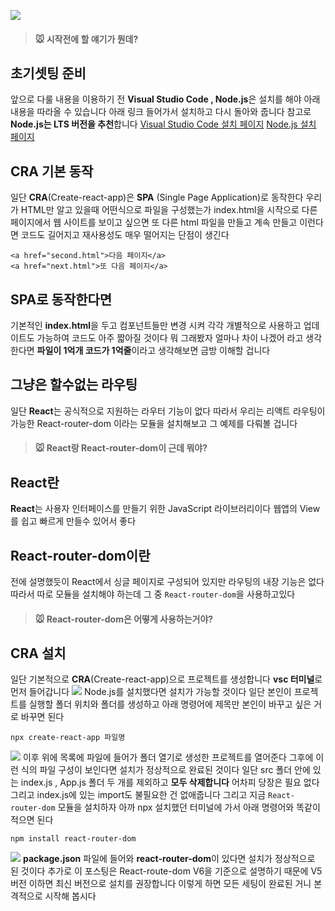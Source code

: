 ![](https://dctwxpkwzbaeulfrrvgo.supabase.co/storage/v1/object/public/image//2-1.png)

> #### 🐭 시작전에 할 얘기가 뭔데?

## 초기셋팅 준비

앞으로 다룰 내용을 이용하기 전 **Visual Studio Code , Node.js**은 설치를 해야 아래 내용을 따라올 수 있습니다 아래 링크 들어가서 설치하고 다시 돌아와 줍니다 참고로 **Node.js는 LTS 버전을 추천**합니다
[Visual Studio Code 설치 페이지](https://code.visualstudio.com/)
[Node.js 설치 페이지](https://nodejs.org/ko/)

## CRA 기본 동작

일단 **CRA**(Create-react-app)은 **SPA** (Single Page Application)로 동작한다 우리가 HTML만 알고 있을때 어떤식으로 파일을 구성했는가 index.html을 시작으로 다른 페이지에서 웹 사이트를 보이고 싶으면 또 다른 html 파일을 만들고 계속 만들고 이런다면 코드도 길어지고 재사용성도 매우 떨어지는 단점이 생긴다

```
<a href="second.html">다음 페이지</a>
<a href="next.html">또 다음 페이지</a>
```

## SPA로 동작한다면

기본적인 **index.html**을 두고 컴포넌트들만 변경 시켜 각각 개별적으로 사용하고 업데이트도 가능하여 코드도 아주 짧아질 것이다 뭐 그래봤자 얼마나 차이 나겠어 라고 생각한다면 **파일이 1억개 코드가 1억줄**이라고 생각해보면 금방 이해할 겁니다

## 그냥은 할수없는 라우팅

일단 **React**는 공식적으로 지원하는 라우터 기능이 없다 따라서 우리는 리액트 라우팅이 가능한 React-router-dom 이라는 모듈을 설치해보고 그 예제를 다뤄볼 겁니다

> #### 🐭 React랑 React-router-dom이 근데 뭐야?

## React란

**React**는 사용자 인터페이스를 만들기 위한 JavaScript 라이브러리이다 웹앱의 View를 쉽고 빠르게 만들수 있어서 좋다

## React-router-dom이란

전에 설명했듯이 React에서 싱글 페이지로 구성되어 있지만 라우팅의 내장 기능은 없다 따라서 따로 모듈을 설치해야 하는데 그 중 `React-router-dom`을 사용하고있다

> #### 🐭 React-router-dom은 어떻게 사용하는거야?

## CRA 설치

일단 기본적으로 **CRA**(Create-react-app)으로 프로젝트를 생성합니다 **vsc 터미널**로 먼저 들어갑니다
![](https://dctwxpkwzbaeulfrrvgo.supabase.co/storage/v1/object/public/image//2-2.png)
Node.js를 설치했다면 설치가 가능할 것이다 일단 본인이 프로젝트를 실행할 폴더 위치와 폴더를 생성하고 아래 명령어에 제목만 본인이 바꾸고 싶은 거로 바꾸면 된다

```
npx create-react-app 파일명
```

![](https://dctwxpkwzbaeulfrrvgo.supabase.co/storage/v1/object/public/image//2-3.png)
이후 위에 목록에 파일에 들어가 폴더 열기로 생성한 프로젝트를 열어준다 그후에
이런 식의 파일 구성이 보인다면 설치가 정상적으로 완료된 것이다 일단 src 폴더 안에 있는
index.js , App.js 폴더 두 개를 제외하고 **모두 삭제합니다** 어차피 당장은 필요 없다 그리고 index.js에 있는 import도 불필요한 건 없애줍니다 그리고 지금 `React-router-dom` 모듈을 설치하자 아까 npx 설치했던 터미널에 가서 아래 명령어와 똑같이 적으면 된다

```
npm install react-router-dom
```

![](https://dctwxpkwzbaeulfrrvgo.supabase.co/storage/v1/object/public/image//2-4.png)
**package.json** 파일에 들어와 **react-router-dom**이 있다면 설치가 정상적으로 된 것이다
추가로 이 포스팅은 React-route-dom V6을 기준으로 설명하기 때문에 V5 버전 이하면 최신 버전으로 설치를 권장합니다 이렇게 하면 모든 세팅이 완료된 거니 본격적으로 시작해 봅시다
